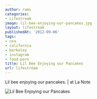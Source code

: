 ```yaml
---
author: rami
categories:
- Lifestream
image: lil-bee-enjoying-our-pancakes.jpg
layout: lifestream
publishedAt: '2012-09-06'
tags:
- usa
- california
- berkeley
- instagram
- food-porn
title: Lil Bee Enjoying our Pancakes
url: lifestream
---
```


Lil bee enjoying our pancakes. | at La Note

![Lil Bee Enjoying our Pancakes](/assets/images/content/lifestream/lil-bee-enjoying-our-pancakes.jpg)